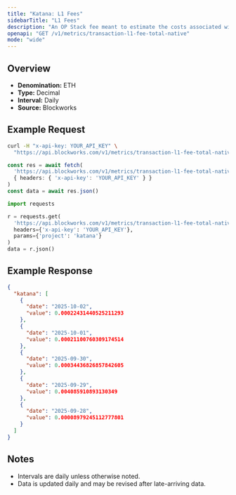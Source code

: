 ```yaml
---
title: "Katana: L1 Fees"
sidebarTitle: "L1 Fees"
description: "An OP Stack fee meant to estimate the costs associated with posting data to the L1 that is attributed to the user's transaction fee"
openapi: "GET /v1/metrics/transaction-l1-fee-total-native"
mode: "wide"
---
```


## Overview

- **Denomination:** ETH
- **Type:** Decimal
- **Interval:** Daily
- **Source:** Blockworks

## Example Request

<CodeGroup>

```bash cURL
curl -H "x-api-key: YOUR_API_KEY" \
  "https://api.blockworks.com/v1/metrics/transaction-l1-fee-total-native?project=katana"
```

```typescript TypeScript
const res = await fetch(
  'https://api.blockworks.com/v1/metrics/transaction-l1-fee-total-native?project=katana',
  { headers: { 'x-api-key': 'YOUR_API_KEY' } }
)
const data = await res.json()
```

```python Python
import requests

r = requests.get(
  'https://api.blockworks.com/v1/metrics/transaction-l1-fee-total-native',
  headers={'x-api-key': 'YOUR_API_KEY'},
  params={'project': 'katana'}
)
data = r.json()
```

</CodeGroup>

## Example Response

```json
{
  "katana": [
    {
      "date": "2025-10-02",
      "value": 0.00022431440525211293
    },
    {
      "date": "2025-10-01",
      "value": 0.00021100760309174514
    },
    {
      "date": "2025-09-30",
      "value": 0.00034436826857842605
    },
    {
      "date": "2025-09-29",
      "value": 0.004085910893130349
    },
    {
      "date": "2025-09-28",
      "value": 0.00008979245112777801
    }
  ]
}
```

## Notes
- Intervals are daily unless otherwise noted.
- Data is updated daily and may be revised after late-arriving data.